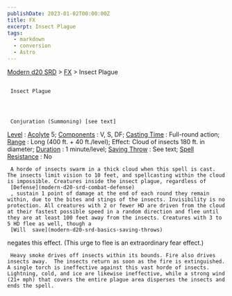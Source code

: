 ```yaml
---
publishDate: 2023-01-02T00:00:00Z
title: FX
excerpt: Insect Plague
tags:
  - markdown
  - conversion
  - Astro
---
```


[Modern d20 SRD](/#modernD20) > [FX](modern-d20-srd-fx-index) > Insect Plague

##

     Insect Plague




     Conjuration (Summoning) [see text]

[Level](modern-d20-srd-fx-level)
:
[Acolyte](modern-d20-srd-classes-advanced-acolyte)
5;
[Components](modern-d20-srd-fx-components)
: V, S, DF;
[Casting Time](modern-d20-srd-fx-casting-time)
: Full-round action;
[Range](modern-d20-srd-fx-range)
: Long (400 ft. + 40 ft./level); Effect: Cloud of insects 180 ft. in diameter;
[Duration](modern-d20-srd-fx-duration)
: 1 minute/level;
[Saving Throw](modern-d20-srd-basics-saving-throws)
: See text;
[Spell Resistance](modern-d20-srd-special-abilities-spell-resistance)
: No

     A horde of insects swarm in a thick cloud when this spell is cast. The insects limit vision to 10 feet, and spellcasting within the cloud is impossible. Creatures inside the insect plague, regardless of
     [Defense](modern-d20-srd-combat-defense)
     , sustain 1 point of damage at the end of each round they remain within, due to the bites and stings of the insects. Invisibility is no protection. All creatures with 2 or fewer HD are driven from the cloud at their fastest possible speed in a random direction and flee until they are at least 100 feet away from the insects. Creatures with 3 to 5 HD flee as well, though a
     [Will  save](modern-d20-srd-basics-saving-throws)
negates this effect. (This urge to flee is an extra­ordinary fear effect.)

     Heavy smoke drives off insects within its bounds. Fire also drives insects away.  The insects return as soon as the fire is extinguished.  A single torch is ineffective against this vast horde of insects. Lightning, cold, and ice are likewise ineffective, while a strong wind (21+ mph) that covers the entire plague area disperses the insects and ends the spell.
